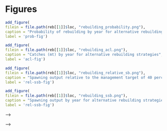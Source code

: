 \clearpage
# Figures

<!-- Main run figures -->
```r
add_figure(
filein = file.path(reb[[1]]$loc, "rebuilding_probability.png"), 
caption = "Probability of rebuilding by year for alternative rebuilding strategies",
label = 'prob-fig')
```

```r
add_figure(
filein = file.path(reb[[1]]$loc, "rebuilding_acl.png"), 
caption = "Catches (mt) by year for alternative rebuilding strategies",
label = 'acl-fig')
```

```r
add_figure(
filein = file.path(reb[[1]]$loc, "rebuilding_relative_sb.png"), 
caption = "Spawning output relative to the management target of 40 percent of unfished spawning output by year for alternative rebuilding strategies",
label = 'rel-ssb-fig')
```

```r
add_figure(
filein = file.path(reb[[1]]$loc, "rebuilding_ssb.png"), 
caption = "Spawning output by year for alternative rebuilding strategies",
label = 'rel-ssb-fig')
```


<!-- <!-- Runs with no abc max --> -->
<!-- ```{r, results = 'asis'} -->
<!-- add_figure( -->
<!-- filein = file.path(reb[[2]]$loc, "rebuilding_probability.png"),  -->
<!-- caption = "Probability of rebuilding by year for alternative rebuilding strategies when not constraining catches by the ABC", -->
<!-- label = 'prob-fig-noABCmax') -->
<!-- ``` -->

<!-- ```{r, results = 'asis'} -->
<!-- add_figure( -->
<!-- filein = file.path(reb[[2]]$loc, "rebuilding_acl.png"),  -->
<!-- caption = "Catches (mt) by year for alternative rebuilding strategies when not constraining catches by the ABC", -->
<!-- label = 'acl-fig-noABCmax') -->
<!-- ``` -->

<!-- ```{r, results = 'asis'} -->
<!-- add_figure( -->
<!-- filein = file.path(reb[[2]]$loc, "rebuilding_relative_sb.png"),  -->
<!-- caption = "Spawning output relative to the management target of 40 percent of unfished spawning output by year for alternative rebuilding strategies when not constraining catches by the ABC", -->
<!-- label = 'rel-ssb-fig-noABCmax') -->
<!-- ``` -->

<!-- ```{r, results = 'asis'} -->
<!-- add_figure( -->
<!-- filein = file.path(reb[[2]]$loc, "rebuilding_ssb.png"),  -->
<!-- caption = "Spawning output by year for alternative rebuilding strategies when not constraining catches by the ABC", -->
<!-- label = 'rel-ssb-fig-noABCmax') -->
<!-- ``` -->


<!-- <!-- Runs based on SS model with sex = 1 --> -->
<!-- ```{r, results = 'asis'} -->
<!-- add_figure( -->
<!-- filein = file.path(reb[[3]]$loc, "rebuilding_probability.png"),  -->
<!-- caption = "Probability of rebuilding by year for alternative rebuilding strategies when based on an SS model with sex = 1", -->
<!-- label = 'prob-fig-sex1') -->
<!-- ``` -->

<!-- ```{r, results = 'asis'} -->
<!-- add_figure( -->
<!-- filein = file.path(reb[[3]]$loc, "rebuilding_acl.png"),  -->
<!-- caption = "Catches (mt) by year for alternative rebuilding strategies when based on an SS model with sex = 1", -->
<!-- label = 'acl-fig-sex1') -->
<!-- ``` -->

<!-- ```{r, results = 'asis'} -->
<!-- add_figure( -->
<!-- filein = file.path(reb[[3]]$loc, "rebuilding_relative_sb.png"),  -->
<!-- caption = "Spawning output relative to the management target of 40 percent of unfished spawning output by year for alternative rebuilding strategies when based on an SS model with sex = 1", -->
<!-- label = 'rel-ssb-fig-sex1') -->
<!-- ``` -->

<!-- ```{r, results = 'asis'} -->
<!-- add_figure( -->
<!-- filein = file.path(reb[[3]]$loc, "rebuilding_ssb.png"),  -->
<!-- caption = "Spawning output by year for alternative rebuilding strategies when based on an SS model with sex = 1", -->
<!-- label = 'rel-ssb-fig-sex1') -->
<!-- ``` -->
